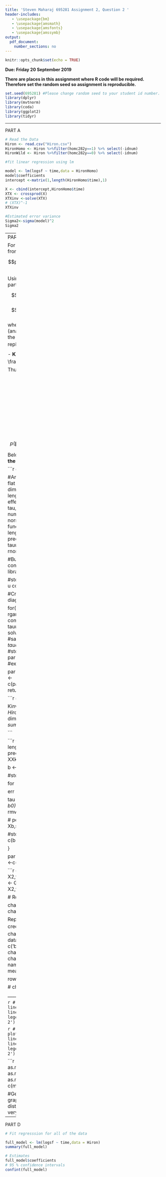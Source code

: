 ```yaml
---
title: 'Steven Maharaj 695281 Assignment 2, Question 2 '
header-includes:
   - \usepackage{bm}
   - \usepackage{amsmath}
   - \usepackage{amsfonts}
   - \usepackage{amssymb}
output: 
  pdf_document:
    number_sections: no
---
```


```r
knitr::opts_chunk$set(echo = TRUE)
```

**Due: Friday 20 September 2019**  
\vspace{5 mm}

**There are places in this assignment where R code will be required. Therefore set the random seed so assignment is reproducible.**

```r
set.seed(695281) #Please change random seed to your student id number.
library(dplyr)
library(mvtnorm)
library(coda)
library(ggplot2)
library(tidyr)
```

___
PART A
```r
# Read the Data
Hiron <- read.csv("Hiron.csv")
HironHomo <- Hiron %>%filter(homc282y==1) %>% select(-idnum)
HironWild <- Hiron %>%filter(homc282y==0) %>% select(-idnum)
```

```r
#fit linear regression using lm

model <- lm(logsf ~ time,data = HironHomo)
model$coefficients
intercept <-matrix(1,length(HironHomo$time),1)

X <- cbind(intercept,HironHomo$time)
XTX <- crossprod(X)  
XTXinv <-solve(XTX)
# (XTX)^-1
XTXinv

#Estimated error variance
Sigma2<-sigma(model)^2
Sigma2
```


----
PART B

For This Question we define proper priors for $\bm \beta, \bm \tau$ using the results from part a. That is using the following formula.

$$p(\theta| \bm y) = \frac{p( \bm{y_2}|\theta) p(\theta| \bm{y_1})}{p( \bm{y_2}|\bm{y_1})}$$

Using the posterior from the previous part we let the prior for this part be

$$ p(\bm \beta|\tau) = \mathcal{N}(\hat{\bm \beta_1},(\bm X_1 \bm X_1)^{-1}/ \tau) $$
$$ p(\bm \beta|\tau) = Ga(\frac{n_1 - p}{2},\frac{(n_1 - p)s^2}{2}) $$
where the subscript 1 indicates the results are from group 1 (analysed in 2a) alone. Using the results from lecture 13, we drop the prior for $\tau_{\beta}$, and in all other places in the joint distribution, replace $\tau_{\beta}$ and $\tau_{e}$ with $\tau$.


- $\bm K = (\bm X_1 \bm X_1)^{-1}$
- $\bm \beta_0 = \hat{\bm \beta_1}$
- $\alpha = \frac{n_1 - p}{2}$
- $\gamma = \frac{(n_1 - p)s^2}{2}$

Thus we get the following conditional posteriors

$$ p\left(\tau | \mathbf{y}, \boldsymbol{\beta}, \boldsymbol{\beta}_{0}, \mathbf{K}\right)=\mathrm{Ga}\left(\alpha+\frac{n+p}{2}, \gamma+\frac{(\mathbf{y}-\mathbf{X} \boldsymbol{\beta})^{\prime}(\mathbf{y}-\mathbf{X} \boldsymbol{\beta})+\left(\boldsymbol{\beta}-\boldsymbol{\beta}_{0}\right)^{\prime} \mathbf{K}^{-1}\left(\boldsymbol{\beta}-\boldsymbol{\beta}_{0}\right)}{2}\right)$$

$$p\left(\bm \beta | \mathbf{y}, \boldsymbol{\beta}_{0}, \mathbf{K},\tau\right)  =\mathcal{N}\left(\left(\mathbf{X}^{\prime} \mathbf{X}+\mathbf{K}^{-1}\right)^{-1}\left(\mathbf{X}^{\prime} \mathbf{y}+\mathbf{K}^{-1} \beta_{0}\right),\left(\mathbf{X}^{\prime} \mathbf{X}+\mathbf{K}^{-1}\right)^{-1} / \tau\right) $$

Below we fit a Bayesian regression using a Gibbs sampler to **only the wildtype (\texttt{homc282y}=0) data**.

```r
# define our Gibbs sampler function


#Arguments are
#X:  matrix of predictors dimension n times p with flat prior. Includes the intercept. 
#Z:  matrix of predictors dimension n times q with normal prior for u.
#y:  response vector, length p.
#taue_0,tauu_0: initial value for the residual and random effect precision. 
#a.u,b.u. Hyper-parameter for gamma prior for tau_u
#a.e,b.e. Hyper-parameter for gamma prior for tau_e
#iter: number of iterations
#burnin: number of initial iterations to remove
normalmm.Gibbs<-function(iter,Z,X,y,burnin,taue_0,tauu_0,a.u,b.u,a.e,b.e){
  n   <-length(y) #no. observations
  p   <-dim(X)[2] #no of fixed effect predictors.
  q   <-dim(Z)[2] #no of random effect levels
  tauu<-tauu_0
  taue<-taue_0
  #starting value for u.
  u0   <-rnorm(q,0,sd=1/sqrt(tauu))

  #Building combined predictor matrix.
  W<-cbind(X,Z)            #for the joint conditional posterior for b,u
  WTW <-crossprod(W)
  library(mvtnorm)
  
  #storing results.
  par <-matrix(0,iter,p+q+2)  #p beta coefficient, q u coefficients and 2 precision coefficient.
  
  #Create modified identity matrix for joint posterior.
  I0  <-diag(p+q)
  diag(I0)[1:p]<-0
  
  for(i in 1:iter){
    #Conditional posteriors.
    tauu <-rgamma(1,a.u+0.5*q,b.u+0.5*sum(u0^2)) #sample tau_u
    #Updating component of normal posterior for beta,u
    Prec <-WTW + tauu*I0/taue
    P.mean <- solve(Prec)%*%crossprod(W,y)
    P.var  <-solve(Prec)/taue
    betau <-rmvnorm(1,mean=P.mean,sigma=P.var) #sample beta, u
    betau <-as.numeric(betau)
    err   <- y-W%*%betau
    taue  <-rgamma(1,a.e+0.5*n,b.e+0.5*sum(err^2)) #sample tau_e
    #storing iterations for beta, u, and standard deviation of e, u.
    par[i,]<-c(betau,1/sqrt(tauu),1/sqrt(taue))
    u0     <-betau[p+1:q]  #extracting u so we can update tau_u.
  }
  
par <-par[-c(1:burnin),] #removing initial iterations
colnames(par)<-c(paste('beta',1:p,sep=''),paste('u',1:q,sep=''),'sigma_b','sigma_e')  
 return(par) 
}
```




```r
# Define inputs for Gibbs sampler

Kinv <- XTX
X2 <- cbind(matrix(1,length(HironWild$time),1),HironWild$time)
y <- HironWild$logsf
b0 <- model$coefficients
n1 <-dim(X)[1]
p   <-dim(X2)[2]
a <-  (n1-p)*0.5
s2 <- sum((HironHomo$logsf - X%*%b0)^2)/(n1-p)
g <- (n1-p)*s2*0.5

```

```r
Gibbsq2 <- function(iter,X,y,burnin,tau_0,a,g,b0,Kinv){
  n  <-length(y) #no. observations
  p   <-dim(X)[2] #no of fixed effect predictors.
  XXkii <- solve(crossprod(X) + Kinv)
  P.mean <- XXkii%*%(t(X)%*%y + Kinv%*%b0)
  
  b <- rnorm(p,0,sd=1/sqrt(tau_0))
  tau<- tau_0
  
  #storing results.
  par <-matrix(0,iter,p+3)
  
  for (i in 1:iter) {
    
    err <- y-X%*%b
    T_y <- sum(err^2)
    
    tau <-rgamma(1,a+(n+p)*0.5, g + 0.5*T_y + 0.5*t(b-b0)%*%Kinv%*%(b-b0) )
    b <- rmvnorm(1,mean=P.mean,sigma=XXkii/tau)
    b <-as.numeric(b)
    
    # posterior checking
  Xb <- X%*%b
  y_rep <- rnorm(n,mean = Xb,sd = sqrt(1/tau))
  T_rep <- sum((y_rep-Xb)^2)
  
  #storing iterations for beta, tau,.
  par[i,] <- c(b[1],b[2],1/tau,T_y,T_rep)
    
   
  
  }
  
  par <-par[-c(1:burnin),] #removing initial iterations
  colnames(par)<-c("beta0","beta1","sigma2","T_y","T_rep")  
  return(par) 
}
```

```r
chain1 <- Gibbsq2(iter=10000,X = X2,y=y,burnin=1000,tau_0=1,a=a,g=g,b0=b0,Kinv=Kinv)
chain2 <- Gibbsq2(iter=10000,X = X2,y=y,burnin=1000,tau_0=1,a=a,g=g,b0=b0,Kinv=Kinv)

# Remove every second iteration to reduce auto - corrlation

chain1t <- chain1[seq(1,dim(chain1)[1],by=2),]
chain2t <- chain2[seq(1,dim(chain2)[1],by=2),]
```




Reporting posterior means, standard deviations and 95 \% central credible intervals for $\beta_0, \beta_1, \sigma^2$ by combining results for the two chains.
```r

chain12t <- rbind(chain1t,chain2t)
chain_stats <- data.frame(matrix(nrow = 3,ncol =4 ))
para_names <- c('beta0','beta1','sigma2','lower_CI95','upper_CI95')
for (i in 1:3) {
  chain <-  chain12t[,i]
  quat <- quantile(sort(chain), c(0.05, 0.975))
  chain_stats[i,] <- c(mean(chain),sd(chain),quat)
}
names(chain_stats)<- c("posterior mean","std",'lower_CI95','upper_CI95')

row.names(chain_stats) <- c('beta0','beta1','sigma2')

# chain results
chain_stats
```
Performing posterior predictive checking we have a p value
```r
chain12t_df <- data.frame(chain12t)
pval <- prop.table(table(chain12t_df$T_y>chain12t_df$T_rep))["TRUE"]
pval
```
The p value seem to be very low so the model does not seem plausible.

____
PART C
```r
# beta0
plot(chain1t[,1],type='l',ylab=expression(beta[0]),col=1)
lines(chain1t[,1],type='l',col=1,ylab=expression(beta[0]))
lines(chain2t[,1],type='l',col=2,ylab=expression(beta[0]))
legend('topright',legend=c('Chain 1','Chain 2'),col=1:2,lty=1,bty='n')
```


```r
# beta1
plot(chain1t[,2],type='l',ylab=expression(beta[1]))
lines(chain1t[,2],type='l',col=1,ylab=expression(beta[1]))
lines(chain2t[,2],type='l',col=2,ylab=expression(beta[1]))
legend('topright',legend=c('Chain 1','Chain 2'),col=1:2,lty=1,bty='n') 
```

```r
# sigma^2
plot(chain1t[,3],type='l',ylab=expression(sigma^2))
lines(chain1t[,3],type='l',col=1,ylab=expression(sigma^2))
lines(chain2t[,3],type='l',col=2,ylab=expression(sigma^2))
legend('topright',legend=c('Chain 1','Chain 2'),col=1:2,lty=1,bty='n') 
```





```r
ml1<-as.mcmc.list(as.mcmc((chain1t[1:2250,])))
ml2<-as.mcmc.list(as.mcmc((chain2t[1:2250,])))
ml3<-as.mcmc.list(as.mcmc((chain1t[2250+1:2250,])))
ml4<-as.mcmc.list(as.mcmc((chain2t[2250+1:2250,])))
estml<-c(ml1,ml2,ml3,ml4)

#Gelman-Rubin diagnostic.
gelman.diag(estml)[[1]]
```
The graphical summaries ensure that chain converge to the same distribution. The Gelman-Rubin diagnostics for all parameters are very close to one so all thus chain mixed sufficiently.

---

PART D

```r
# Fit regresssion for all of the data

full_model <- lm(logsf ~ time,data = Hiron)
summary(full_model)
```

```r
# Estimates
full_model$coefficients
# 95 % confidence intervals
confint(full_model)
```
